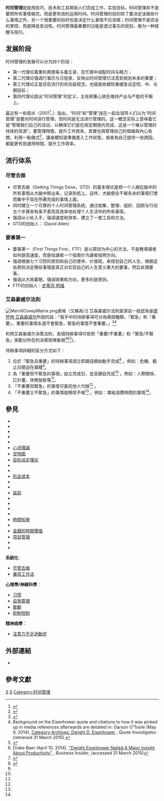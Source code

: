{{Refimprove|time=2016-12-23T14:45:26+00:00}}
{{Expand language|time=2018-02-25}}
'''时间管理'''就是用技巧、技术和工具帮助人们完成工作，实现目标。时间管理并不是要把所有事情做完，而是更有效的运用时间。时间管理的目的除了要决定该做些什么事情之外，另一个很重要的目的也是决定什么事情不应该做；时间管理不是完全的掌控，而是降低变动性。时间管理最重要的功能是透过事先的规划，做为一种提醒与指引。

==发展阶段==
时间管理的发展可以分为四个阶段：
* 第一代理论着重利用便条与备忘录，在忙碌中调配时间与精力；
* 第二代理论强调行事历与日程表，反映出时间管理已注意到规划未来的重要；
* 第三代理论正是目前流行的优先级观念。也就是依据轻重缓急设定短、中、长期目标；
* 第四代理论跳出“时间管理”的定义，主张把重心放在维持产出与产能的平衡上。

最近有一些观点（2001<ref>{{Cite web |url=http://www.i-leadonline.com/newsletter/0201.htm#Interview |title="Stress-Free Productivity: An Interview with David Allen" |access-date=2008-11-26 |archive-date=2020-08-04 |archive-url=https://web.archive.org/web/20200804000909/https://www.i-leadonline.com/newsletter/0201.htm#Interview |dead-url=no }}</ref>，{{tsl|en|David_Allen_(author)|David Allen}}）指出，“时间”和“管理”连在一起会误导人们以为“时间管理”是要对时间进行管理，而时间是无法进行管理的。这一概念实际上意味着它是“管理我们自己的活动，以确保它们是在规定期限内完成，这是一个难以管理的持续的资源”。要管理時間，提升工作效率，其實也與管理自己的情緒與內心有關，利用一點儀式<ref>{{cite web |author1=Sally |url=https://sallyslashproject.com/increaseworkproductivity/ |title=存档副本 |access-date=2020-03-27 |archive-date=2021-01-25 |archive-url=https://web.archive.org/web/20210125062842/http://sallyslashproject.com/increaseworkproductivity/ |dead-url=no }}</ref>，讓身體知道準備進入工作狀態，或者為自己提供一些誘因，都能更有效運用時間，提升工作效率。

==流行体系==
===尽管去做===
{{Main|儘管去做}}
* 尽管去做（Getting Things Done，GTD）的基本理论是把一个人搁在脑中的所有事情从大脑中移出来，记录到纸上。这样，大脑便会不被多余的事情打搅而集中于现在所需完成的事情上面。
* 同时建立一个可靠的个人时间管理系统，通过收集、整理、组织、回顾与行动五个步骤来有条不紊而高效率地处理个人生活中的所有事情。
* 强调从小处入手，强调速度和效率，建立了一套工具和方法。
* GTD的创始人：{{tsl|en|David_Allen_(author)|戴维·艾伦}}（David Allen）

=== 要事第一 ===
* 要事第一（First Things First，FTF）是以原则为中心的方法，不是教導讀者如何提高速度，而是给讀者一个指南针为讀者指明方向。
* 强调根据七个习惯的原则和自己的使命、价值观，来规划自己的人生，根据这些原则决定哪些事情是真正对实现自己的人生意义重大的要事，然后处理要事。
* 强调从大局着眼，强调效果和方向，更多的是原则。
* FTF的创始人：[[史蒂芬·柯维|史蒂芬·柯维]]

===艾森豪威尔法則===

[[Image:MerrillCoveyMatrix.png|thumb]]表格（又稱為{{tsl|en|Decision matrix||決策矩陣}}）]]
艾森豪威尔法則是源自一般認為是[[德怀特·艾森豪威尔|德怀特·艾森豪威尔]]所說的話：「我手中的待辦事項可分為兩個種類，『緊急』和『重要』，重要的事情永遠不會緊急，緊急的事情不會重要。」<ref>{{cite book | author=Dwight D. Eisenhower | date=August 19, 1954 |url = http://www.presidency.ucsb.edu/ws/?pid=9991 | title=Address at the Second Assembly of the World Council of Churches | archive-url=https://web.archive.org/web/20150402111315/http://www.presidency.ucsb.edu/ws/?pid=9991 | archive-date=2015-04-02 | quote= Evanston, Illinois. (retrieved 31 March 2015.)}}</ref><ref>Background on the Eisenhower quote and citations to how it was picked up in media references afterwards are detailed in: Garson O’Toole (May 9, 2014), [http://quoteinvestigator.com/2014/05/09/urgent/ Category Archives: Dwight D. Eisenhower] {{Webarchive|url=https://web.archive.org/web/20150320190712/http://quoteinvestigator.com/2014/05/09/urgent/ |date=2015-03-20 }}, ''Quote Investigator.'' (retrieved 31 March 2015).</ref>

利用艾森豪威尔決策法則，各個待辦事項可依照「重要/不重要」和「緊急/不緊急」來劃分所在的決策矩陣象限<ref name="Fowler, Nina">{{cite news|title=App of the week: Eisenhower, the to-do list to keep you on task |work=Venture Village|last=Fowler|first=Nina |date=September 5, 2012}}</ref><ref name="Baer">Drake Baer (April 10, 2014),
[http://www.businessinsider.com/dwight-eisenhower-nailed-a-major-insight-about-productivity-2014-4 "Dwight Eisenhower Nailed A Major Insight About Productivity"] {{Webarchive|url=https://web.archive.org/web/20150402103137/http://www.businessinsider.com/dwight-eisenhower-nailed-a-major-insight-about-productivity-2014-4 |date=2015-04-02 }}, ''Business Insider'', (accessed 31 March 2015)</ref><ref name="artofmanliness.com">{{cite news|url=http://www.artofmanliness.com/2013/10/23/eisenhower-decision-matrix/|title=The Eisenhower Decision Matrix: How to Distinguish Between Urgent and Important Tasks and Make Real Progress in Your Life|last1=McKay|last2=Brett|last3=Kate|date=October 23, 2013|work=A Man's Life, Personal Development|access-date=2014-03-22|archive-url=https://web.archive.org/web/20140322092307/http://www.artofmanliness.com/2013/10/23/eisenhower-decision-matrix/|archive-date=2014-03-22|dead-url=no|df=}}</ref>)。

待辦事項詳細的區分方式如下：
#位於「緊急且重要」的待辦事項須立即親自開始動手完成<ref name="fluent-time-management.com">{{Cite web |url=http://www.fluent-time-management.com/eisenhower-method.html |title=存档副本 |access-date=2019-01-26 |archive-date=2014-03-03 |archive-url=https://archive.today/20140303212917/http://www.fluent-time-management.com/eisenhower-method.html |dead-url=yes }}</ref><!--[https://web.archive.org/web/20010508114251/http://www.fed.org/onlinemag/mar97/buslead.html Macyl A. Burke. President and CEO, The AdGap Group], Foundation for Enterprise Development fed.org, (version of the [[Internet_Archive|Internet Archive]] of May 8, 2001, as the original is no longer available)</ref><ref>[http://myselfspace.net/blogs/jerryjohn/archive/2006/09/06/537.aspx Using time effectively, not just efficiently], ModernManagers.com on myselfspace.net</ref>-->。例如：危機、截止日期迫在眉睫<ref name="artofmanliness.com"/>。
#為「重要但不緊急的事情」設立完成日，並且親自完成<ref name="fluent-time-management.com"/><!--[https://web.archive.org/web/20010508114251/http://www.fed.org/onlinemag/mar97/buslead.html Macyl A. Burke. President and CEO, The AdGap Group], Foundation for Enterprise Development fed.org, (version of the [[Internet_Archive|Internet Archive]] of May 8, 2001, as the original is no longer available)</ref><ref>[http://myselfspace.net/blogs/jerryjohn/archive/2006/09/06/537.aspx Using time effectively, not just efficiently], ModernManagers.com on myselfspace.net</ref>--> 。例如：人際關係、訂計畫、休閒放鬆等<ref name="artofmanliness.com"/>。
#「不重要但緊急」的事情可委託他人代辦<ref name="fluent-time-management.com"/><!--[https://web.archive.org/web/20010508114251/http://www.fed.org/onlinemag/mar97/buslead.html Macyl A. Burke. President and CEO, The AdGap Group], Foundation for Enterprise Development fed.org, (version of the [[Internet_Archive|Internet Archive]] of May 8, 2001, as the original is no longer available)</ref><ref>[http://myselfspace.net/blogs/jerryjohn/archive/2006/09/06/537.aspx Using time effectively, not just efficiently], ModernManagers.com on myselfspace.net</ref>-->。
#「不重要又不緊急」的事情就移除不做<ref name="fluent-time-management.com"/><!--[https://web.archive.org/web/20010508114251/http://www.fed.org/onlinemag/mar97/buslead.html Macyl A. Burke. President and CEO, The AdGap Group], Foundation for Enterprise Development fed.org, (version of the [[Internet_Archive|Internet Archive]] of May 8, 2001, as the original is no longer available)</ref><ref>[http://myselfspace.net/blogs/jerryjohn/archive/2006/09/06/537.aspx Using time effectively, not just efficiently], ModernManagers.com on myselfspace.net</ref>-->。例如：單純浪費時間的事情<ref name="artofmanliness.com"/>。

==參見==
{{div col||20em}}
* {{tsl|en|Action item|決議執行項目}}
* {{tsl|en|African time|非洲時間}}
* {{tsl|en|Attention management|注意力管理}}
* {{tsl|en|Calendaring software|行事曆軟體}}
* {{tsl|en|Chronemics|時間學}}
* [[心流理論|心流理論]]
* [[甘特图|甘特图]]
* [[目标设定理论|目标设定理论]]
* {{tsl|en|Interruption science|干擾學}}
* {{tsl|en|Maestro concept|大師理念}}
* [[机会成本|机会成本]]
* {{tsl|en|Order (virtue)|整齊有序 (美德)}}
* {{tsl|en|Polychronicity|多重任務趨向}}
* [[延宕|延宕]]
* {{tsl|en|Professional organizing|專業的組織規劃}}
* {{tsl|en|Prospective memory|前瞻性記憶}}
* {{tsl|en|Punctuality|嚴守時間}}
* {{tsl|en|Time and attendance|時間及出勤系統}}
* [[時間知覺|時間知覺]]
* {{tsl|en|Time to completion|完成時間}}
* [[金錢的時間價值|金錢的時間價值]]
* [[项目管理|项目管理]]
* {{tsl|en|Workforce management|人力資源管理}}
* {{tsl|en|Workforce modeling|人力資源模型化}}
{{div col end}}
<!-- please keep entries in alphabetical order -->

'''系統化''':
* [[尽管去做|尽管去做]]
* [[番茄工作法|番茄工作法]]

'''心理學/神經科學'''：
* [[习惯|习惯]]
* [[自我管理|自我管理]]
* [[衝動_(心理學)|衝動]]
* [[抑制控制|抑制控制]]
'''精神病學'''：
* [[注意力不足過動症|注意力不足過動症]]

==外部連結==
*{{cite web| url=http://webcache.googleusercontent.com/search?q=cache:LmJ4lQtlNQgJ:tw.classf0001.uschoolnet.com/css000000080396/cm4k-1319446666-5932-3449.doc+&cd=1&hl=en&ct=clnk&gl=tw| title = 五大步驟養成A+好習慣 | date =2011-09-19| publisher=商周第1243期 | author=邱佩柔 | archive-url=http://realblog.zkiz.com/greatsoup38/27857 | archive-date=2017-12-29}}

== 參考文獻 ==
{{reflist}}

{{管理學|state=autocollapse}}
{{portal bar|神經科學|心理學|生物|動物|管理學|哲學}}
[[Category:管理學|S]]
[[Category:生活|S]]
[[Category:时间管理|Category:时间管理]]